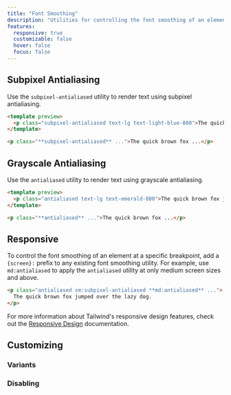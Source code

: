 ```yaml
---
title: "Font Smoothing"
description: "Utilities for controlling the font smoothing of an element."
features:
  responsive: true
  customizable: false
  hover: false
  focus: false
---
```




## Subpixel Antialiasing

Use the `subpixel-antialiased` utility to render text using subpixel antialiasing.

```html lightBlue
<template preview>
  <p class="subpixel-antialiased text-lg text-light-blue-800">The quick brown fox jumped over the lazy dog.</p>
</template>

<p class="**subpixel-antialiased** ...">The quick brown fox ...</p>
```

## Grayscale Antialiasing

Use the `antialiased` utility to render text using grayscale antialiasing.

```html emerald
<template preview>
  <p class="antialiased text-lg text-emerald-800">The quick brown fox jumped over the lazy dog.</p>
</template>

<p class="**antialiased** ...">The quick brown fox ...</p>
```

## Responsive

To control the font smoothing of an element at a specific breakpoint, add a `{screen}:` prefix to any existing font smoothing utility. For example, use `md:antialiased` to apply the `antialiased` utility at only medium screen sizes and above.

```html
<p class="antialiased sm:subpixel-antialiased **md:antialiased** ...">
  The quick brown fox jumped over the lazy dog.
</p>
```

For more information about Tailwind's responsive design features, check out the [Responsive Design](/docs/responsive-design) documentation.

## Customizing

### Variants

<Variants plugin="fontSmoothing" />

### Disabling

<Disabling plugin="fontSmoothing" />
